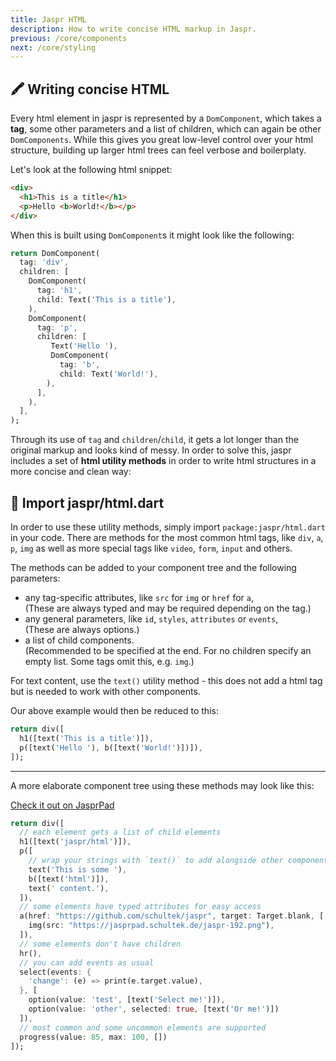 ```yaml
---
title: Jaspr HTML
description: How to write concise HTML markup in Jaspr.
previous: /core/components
next: /core/styling
---
```


## 🖍 Writing concise HTML

Every html element in jaspr is represented by a `DomComponent`, which takes a **tag**, some other parameters and a list of children, which can again be other `DomComponents`. While this gives you great low-level control over your html structure, building up larger html trees can feel verbose and boilerplaty.

Let's look at the following html snippet:

```html
<div>
  <h1>This is a title</h1>
  <p>Hello <b>World!</b></p>
</div>
```

When this is built using `DomComponent`s it might look like the following:

```dart
return DomComponent(
  tag: 'div',
  children: [
    DomComponent(
      tag: 'h1', 
      child: Text('This is a title'),
    ),
    DomComponent(
      tag: 'p',
      children: [
         Text('Hello '),
         DomComponent(
           tag: 'b',
           child: Text('World!'),
        ),
      ],
    ),
  ],
);
```

Through its use of `tag` and `children`/`child`, it gets a lot longer than the original markup and looks kind of messy. In order to solve this, jaspr includes a set of **html utility methods** in order to write html structures in a more concise and clean way:

## 🎁 Import jaspr/html.dart

In order to use these utility methods, simply import `package:jaspr/html.dart` in your code. There are methods for the most common html tags, like `div`, `a`, `p`, `img` as well as more special tags like `video`, `form`, `input` and others.

The methods can be added to your component tree and the following parameters:

- any tag-specific attributes, like `src` for `img` or `href` for `a`,  
  (These are always typed and may be required depending on the tag.)
- any general parameters, like `id`, `styles`, `attributes` or `events`,  
  (These are always options.)
- a list of child components.  
  (Recommended to be specified at the end. For no children specify an empty list. Some tags omit this, e.g. `img`.)

For text content, use the `text()` utility method - this does not add a html tag but is needed to work with other components.

Our above example would then be reduced to this:

```dart
return div([
  h1([text('This is a title')]),
  p([text('Hello '), b([text('World!')])]),
]);
```

---

A more elaborate component tree using these methods may look like this:

[Check it out on JasprPad](https://jasprpad.schultek.de/?sample=html)

```dart
return div([
  // each element gets a list of child elements
  h1([text('jaspr/html')]),
  p([
    // wrap your strings with `text()` to add alongside other components
    text('This is some '),
    b([text('html')]),
    text(' content.'),
  ]),
  // some elements have typed attributes for easy access
  a(href: "https://github.com/schultek/jaspr", target: Target.blank, [
    img(src: "https://jasprpad.schultek.de/jaspr-192.png"),
  ]),
  // some elements don't have children
  hr(),
  // you can add events as usual
  select(events: {
    'change': (e) => print(e.target.value),
  }, [
    option(value: 'test', [text('Select me!')]),
    option(value: 'other', selected: true, [text('Or me!')])
  ]),
  // most common and some uncommon elements are supported
  progress(value: 85, max: 100, [])
]);
```